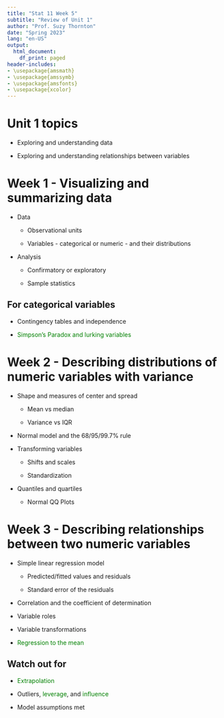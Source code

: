 ```yaml
---
title: "Stat 11 Week 5"
subtitle: "Review of Unit 1" 
author: "Prof. Suzy Thornton"
date: "Spring 2023"
lang: "en-US"
output:
  html_document:
    df_print: paged
header-includes:
- \usepackage{amsmath}
- \usepackage{amssymb}
- \usepackage{amsfonts}
- \usepackage{xcolor}
---
```


# Unit 1 topics 

* Exploring and understanding data

* Exploring and understanding relationships between variables


# Week 1 - Visualizing and summarizing data 


* Data 

  * Observational units 

  * Variables - categorical or numeric - and their distributions 

* Analysis 

  * Confirmatory or exploratory 

  * Sample statistics 
  
## For categorical variables 

* Contingency tables and independence 

* <span style="color:green">Simpson's Paradox and lurking variables</span> 

# Week 2 - Describing distributions of numeric variables with variance 


* Shape and measures of center and spread 

  * Mean vs median 
  
  * Variance vs IQR 

* Normal model and the 68/95/99.7% rule 

* Transforming variables 

  * Shifts and scales 
  
  * Standardization 

* Quantiles and quartiles  

  * Normal QQ Plots 


# Week 3 - Describing relationships between two numeric variables 

* Simple linear regression model 

  * Predicted/fitted values and residuals 

  * Standard error of the residuals 

* Correlation and the coefficient of determination 

* Variable roles 

* Variable transformations

* <span style="color:green">Regression to the mean</span> 



## Watch out for 

* <span style="color:green"><span style="color:green">Extrapolation</span> 

* Outliers, <span style="color:green">leverage</span>, and <span style="color:green">influence</span> 

* Model assumptions met  



